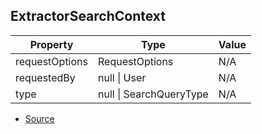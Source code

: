 ## ExtractorSearchContext

| Property | Type | Value |
| ----------- | ----------- | ----------- |
| requestOptions | RequestOptions | N/A |
| requestedBy | null \| User | N/A |
| type | null \| SearchQueryType | N/A |


- [Source](https://github.com/Androz2091/discord-player/blob/074396c/packages/discord-player/src/extractors/BaseExtractor.ts#L134)